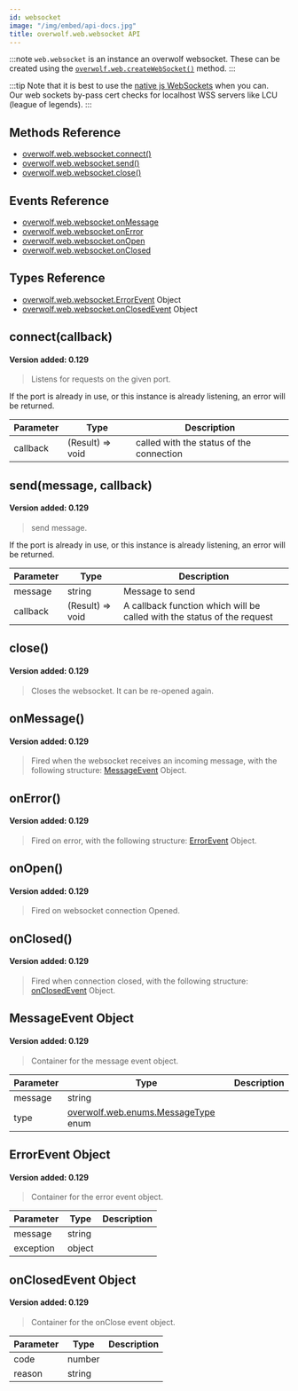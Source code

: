 ```yaml
---
id: websocket
image: "/img/embed/api-docs.jpg"
title: overwolf.web.websocket API
---
```


:::note
`web.websocket` is an instance an overwolf websocket. These can be created using the [`overwolf.web.createWebSocket()`](.#createwebsocketconnectionparams-callback) method.
:::

:::tip
Note that it is best to use the [native js WebSockets](https://developer.mozilla.org/en-US/docs/Web/API/Websockets_API) when you can.  
Our web sockets by-pass cert checks for localhost WSS servers like LCU (league of legends).
:::

## Methods Reference

* [overwolf.web.websocket.connect()](#connectcallback)
* [overwolf.web.websocket.send()](#sendmessage-callback)
* [overwolf.web.websocket.close()](#close)

## Events Reference

* [overwolf.web.websocket.onMessage](#onmessage)
* [overwolf.web.websocket.onError](#onerror)
* [overwolf.web.websocket.onOpen](#onopen)
* [overwolf.web.websocket.onClosed](#onclosed)

## Types Reference

* [overwolf.web.websocket.ErrorEvent](#errorevent-object) Object
* [overwolf.web.websocket.onClosedEvent](#onclosedevent-object) Object

## connect(callback)
#### Version added: 0.129

> Listens for requests on the given port.

If the port is already in use, or this instance is already listening, an error will be returned.

Parameter | Type                       | Description                                |
--------- | ---------------------------| ------------------------------------------ |
callback  | (Result) => void           | called with the status of the connection   |


## send(message, callback)
#### Version added: 0.129

> send message.

If the port is already in use, or this instance is already listening, an error will be returned.

Parameter | Type                       | Description                                                                |
--------- | ---------------------------| -------------------------------------------------------------------------- |
message	  | string                     | Message to send                                                            |
callback  | (Result) => void           | A callback function which will be called with the status of the request    |

## close()
#### Version added: 0.129

> Closes the websocket. It can be re-opened again.

## onMessage()
#### Version added: 0.129

> Fired when the websocket receives an incoming message, with the following structure: [MessageEvent](#messageevent-object) Object.

## onError()
#### Version added: 0.129

> Fired on error, with the following structure: [ErrorEvent](#errorevent-object) Object.

## onOpen()
#### Version added: 0.129

> Fired on websocket connection Opened.

## onClosed()
#### Version added: 0.129

> Fired when connection closed, with the following structure: [onClosedEvent](#onclosedevent-object) Object.

## MessageEvent Object
#### Version added: 0.129

> Container for the message event object.

Parameter | Type                 | Description                          |
--------- | ---------------------| ------------------------------------ |
message   | string               |                                      |
type      | [overwolf.web.enums.MessageType](../web#messagetype-enum) enum |                 |

## ErrorEvent Object
#### Version added: 0.129

> Container for the error event object.

Parameter | Type                 | Description                          |
--------- | ---------------------| ------------------------------------ |
message   | string               |                                      |
exception | object               |                                      |

## onClosedEvent Object
#### Version added: 0.129

> Container for the onClose event object.

Parameter | Type                 | Description                          |
--------- | ---------------------| ------------------------------------ |
code      | number               |                                      |
reason    | string               |                                      |
